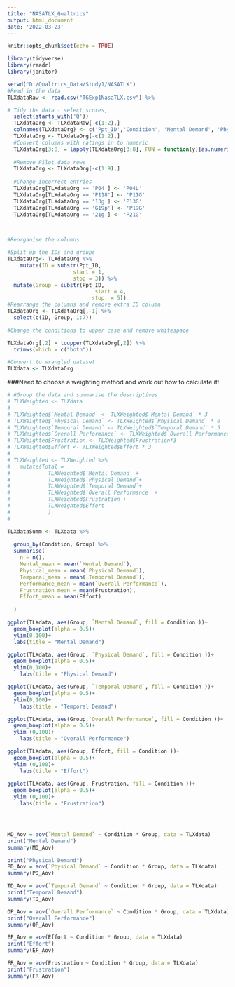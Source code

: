 ```yaml
---
title: "NASATLX_Qualtrics"
output: html_document
date: '2022-03-23'
---
```


```r
knitr::opts_chunk$set(echo = TRUE)
```

```r
library(tidyverse)
library(readr)
library(janitor)
```


```r
setwd("D:/Qualtrics_Data/Study1/NASATLX")
#Read in the data
TLXdataRaw <- read.csv("TGExp1NasaTLX.csv") %>%

# Tidy the data - select scores,
  select(starts_with('Q'))
  TLXdataOrg <- TLXdataRaw[-c(1:2),]
  colnames(TLXdataOrg) <- c('Ppt_ID','Condition', 'Mental Demand', 'Physical Demand', 'Temporal Demand', 'Overall Performance', 'Effort', 'Frustration')
  TLXdataOrg <- TLXdataOrg[-c(1:2),]
  #Convert columns with ratings in to numeric
  TLXdataOrg[3:8] = lapply(TLXdataOrg[3:8], FUN = function(y){as.numeric(y)})
  
  #Remove Pilot data rows
  TLXdataOrg <- TLXdataOrg[-c(1:9),]
  
  #Change incorrect entries
  TLXdataOrg[TLXdataOrg == 'P04'] <- 'P04L'
  TLXdataOrg[TLXdataOrg == 'P118'] <- 'P11G'
  TLXdataOrg[TLXdataOrg == '13g'] <- 'P13G'
  TLXdataOrg[TLXdataOrg == 'G19p'] <- 'P19G'
  TLXdataOrg[TLXdataOrg == '21g'] <- 'P21G'
 



```
```r
#Reorganise the columns

#Split up the IDs and groups
TLXdataOrg<- TLXdataOrg %>%
    mutate(ID = substr(Ppt_ID,
                     start = 1,
                     stop = 3)) %>%
  mutate(Group = substr(Ppt_ID,
                            start = 4,
                           stop  = 5))
#Rearrange the columns and remove extra ID column
TLXdataOrg <- TLXdataOrg[,-1] %>% 
  select(c(ID, Group, 1:7))

#Change the conditions to upper case and remove whitespace

TLXdataOrg[,2] = toupper(TLXdataOrg[,2]) %>% 
  trimws(which = c("both"))

#Convert to wrangled dataset
TLXdata <- TLXdataOrg

```

###Need to choose a weighting method and work out how to calculate it!


```r
# #Group the data and summarise the descriptives
# TLXWeighted <- TLXdata 
# 
# TLXWeighted$`Mental Demand` <- TLXWeighted$`Mental Demand` * 3
# TLXWeighted$`Physical Demand` <- TLXWeighted$`Physical Demand` * 0
# TLXWeighted$`Temporal Demand` <- TLXWeighted$`Temporal Demand` * 5
# TLXWeighted$`Overall Performance` <- TLXWeighted$`Overall Performance` * 1
# TLXWeighted$Frustration <- TLXWeighted$Frustration*3
# TLXWeighted$Effort <- TLXWeighted$Effort * 3
# 
# TLXWeighted <- TLXWeighted %>% 
#   mutate(Total = 
#            TLXWeighted$`Mental Demand` +
#            TLXWeighted$`Physical Demand`+
#            TLXWeighted$`Temporal Demand`+
#            TLXWeighted$`Overall Performance` +
#            TLXWeighted$Frustration +
#            TLXWeighted$Effort
#            )
#   


```



```r

TLXdataSumm <- TLXdata %>% 
  
  group_by(Condition, Group) %>% 
  summarise(
    n = n(),
    Mental_mean = mean(`Mental Demand`),
    Physical_mean = mean(`Physical Demand`),
    Temporal_mean = mean(`Temporal Demand`),
    Performance_mean = mean(`Overall Performance`),
    Frustration_mean = mean(Frustration),
    Effort_mean = mean(Effort)
    
  )


```

```r
ggplot(TLXdata, aes(Group, `Mental Demand`, fill = Condition ))+
  geom_boxplot(alpha = 0.5)+
  ylim(0,100)+
  labs(title = "Mental Demand")

ggplot(TLXdata, aes(Group, `Physical Demand`, fill = Condition ))+
  geom_boxplot(alpha = 0.5)+
  ylim(0,100)+
    labs(title = "Physical Demand")

ggplot(TLXdata, aes(Group, `Temporal Demand`, fill = Condition ))+
  geom_boxplot(alpha = 0.5)+
  ylim(0,100)+
    labs(title = "Temporal Demand")

ggplot(TLXdata, aes(Group,`Overall Performance`, fill = Condition ))+
  geom_boxplot(alpha = 0.5)+
  ylim (0,100)+
    labs(title = "Overall Performance")

ggplot(TLXdata, aes(Group, Effort, fill = Condition ))+
  geom_boxplot(alpha = 0.5)+
  ylim (0,100)+
    labs(title = "Effort")
  
ggplot(TLXdata, aes(Group, Frustration, fill = Condition ))+
  geom_boxplot(alpha = 0.5)+
  ylim (0,100)+
    labs(title = "Frustration")





```


```r

MD_Aov = aov(`Mental Demand` ~ Condition * Group, data = TLXdata) 
print("Mental Demand")
summary(MD_Aov)

print("Physical Demand")
PD_Aov = aov(`Physical Demand` ~ Condition * Group, data = TLXdata) 
summary(PD_Aov)

TD_Aov = aov(`Temporal Demand` ~ Condition * Group, data = TLXdata) 
print("Temporal Demand")
summary(TD_Aov)

OP_Aov = aov(`Overall Performance` ~ Condition * Group, data = TLXdata) 
print("Overall Performance")
summary(OP_Aov)

EF_Aov = aov(Effort ~ Condition * Group, data = TLXdata) 
print("Effort")
summary(EF_Aov)

FR_Aov = aov(Frustration ~ Condition * Group, data = TLXdata)
print("Frustration")
summary(FR_Aov)
```

